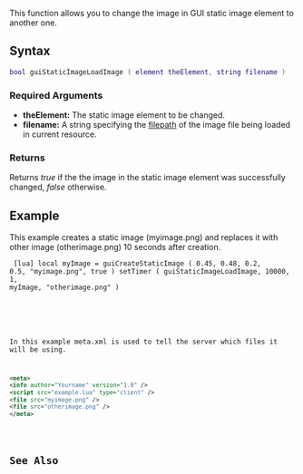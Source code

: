 {{Client function}}

This function allows you to change the image in GUI static image element to another one.

==Syntax== 
<syntaxhighlight lang="lua">
bool guiStaticImageLoadImage ( element theElement, string filename )
</syntaxhighlight> 

===Required Arguments=== 
*'''theElement:''' The static image element to be changed.
*'''filename:''' A string specifying the [[/filepath.md|filepath]] of the image file being loaded in current resource. 

===Returns===
Returns ''true'' if the the image in the static image element was successfully changed, ''false'' otherwise.

==Example== 
This example creates a static image (myimage.png) and replaces it with other image (otherimage.png) 10 seconds after creation.
<section name="Client-side script (example.lua)" class="client" show="true">
<code>
[lua]
local myImage = guiCreateStaticImage ( 0.45, 0.48, 0.2, 0.5, "myimage.png", true )
setTimer ( guiStaticImageLoadImage, 10000, 1, myImage, "otherimage.png" )
</syntaxhighlight>
</section>

<section name="meta.xml" class="server" show="true">
In this example meta.xml is used to tell the server which files it will be using.
<syntaxhighlight lang="xml">
<meta>
<info author="Yourname" version="1.0" />
<script src="example.lua" type="client" />
<file src="myimage.png" />
<file src="otherimage.png" />
</meta>
</syntaxhighlight>
</section>

==See Also==
{{GUI_functions}}